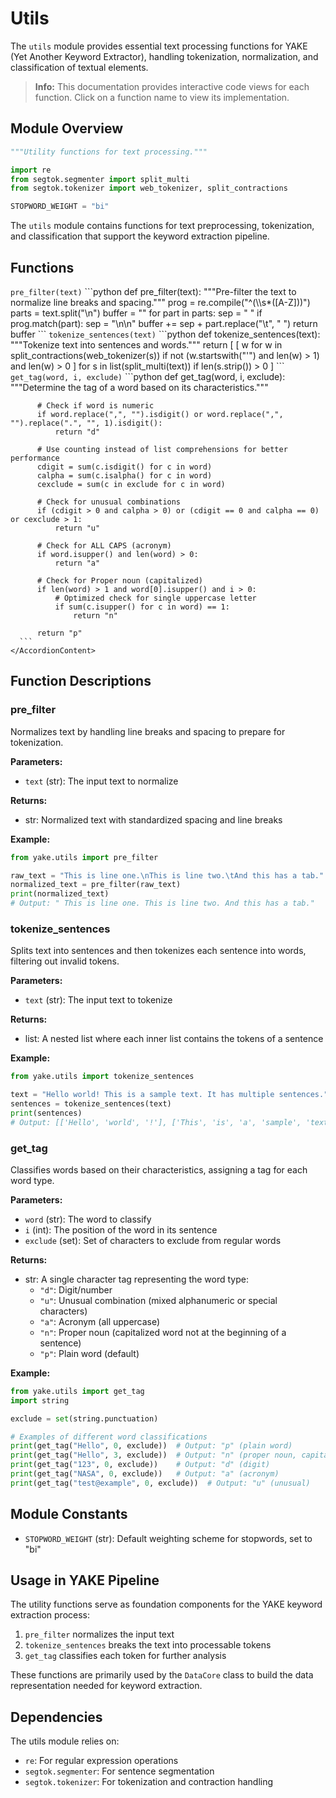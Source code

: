 
# Utils

The `utils` module provides essential text processing functions for YAKE (Yet Another Keyword Extractor), handling tokenization, normalization, and classification of textual elements.

> **Info:** This documentation provides interactive code views for each function. Click on a function name to view its implementation.

## Module Overview

```python
"""Utility functions for text processing."""

import re
from segtok.segmenter import split_multi
from segtok.tokenizer import web_tokenizer, split_contractions

STOPWORD_WEIGHT = "bi"
```

The `utils` module contains functions for text preprocessing, tokenization, and classification that support the keyword extraction pipeline.

## Functions

<Accordion type="single" collapsible>
  <AccordionItem value="pre_filter">
    <AccordionTrigger>
      <code>pre_filter(text)</code>
    </AccordionTrigger>
    <AccordionContent>
      ```python
      def pre_filter(text):
          """Pre-filter the text to normalize line breaks and spacing."""
          prog = re.compile("^(\\s*([A-Z]))")
          parts = text.split("\n")
          buffer = ""
          for part in parts:
              sep = " "
              if prog.match(part):
                  sep = "\n\n"
              buffer += sep + part.replace("\t", " ")
          return buffer
      ```
    </AccordionContent>
  </AccordionItem>

  <AccordionItem value="tokenize_sentences">
    <AccordionTrigger>
      <code>tokenize_sentences(text)</code>
    </AccordionTrigger>
    <AccordionContent>
      ```python
      def tokenize_sentences(text):
          """Tokenize text into sentences and words."""
          return [
              [
                  w
                  for w in split_contractions(web_tokenizer(s))
                  if not (w.startswith("'") and len(w) > 1) and len(w) > 0
              ]
              for s in list(split_multi(text))
              if len(s.strip()) > 0
          ]
      ```
    </AccordionContent>
  </AccordionItem>

  <AccordionItem value="get_tag">
    <AccordionTrigger>
      <code>get_tag(word, i, exclude)</code>
    </AccordionTrigger>
    <AccordionContent>
      ```python
      def get_tag(word, i, exclude):
          """Determine the tag of a word based on its characteristics."""

          # Check if word is numeric 
          if word.replace(",", "").isdigit() or word.replace(",", "").replace(".", "", 1).isdigit():
              return "d"

          # Use counting instead of list comprehensions for better performance
          cdigit = sum(c.isdigit() for c in word)
          calpha = sum(c.isalpha() for c in word)
          cexclude = sum(c in exclude for c in word)

          # Check for unusual combinations
          if (cdigit > 0 and calpha > 0) or (cdigit == 0 and calpha == 0) or cexclude > 1:
              return "u"

          # Check for ALL CAPS (acronym)
          if word.isupper() and len(word) > 0:
              return "a"

          # Check for Proper noun (capitalized)
          if len(word) > 1 and word[0].isupper() and i > 0:
              # Optimized check for single uppercase letter
              if sum(c.isupper() for c in word) == 1:
                  return "n"

          return "p"
      ```
    </AccordionContent>
  </AccordionItem>
</Accordion>

## Function Descriptions

### pre_filter

Normalizes text by handling line breaks and spacing to prepare for tokenization.

**Parameters:**
- `text` (str): The input text to normalize

**Returns:**
- str: Normalized text with standardized spacing and line breaks

**Example:**
```python
from yake.utils import pre_filter

raw_text = "This is line one.\nThis is line two.\tAnd this has a tab."
normalized_text = pre_filter(raw_text)
print(normalized_text)
# Output: " This is line one. This is line two. And this has a tab."
```

### tokenize_sentences

Splits text into sentences and then tokenizes each sentence into words, filtering out invalid tokens.

**Parameters:**
- `text` (str): The input text to tokenize

**Returns:**
- list: A nested list where each inner list contains the tokens of a sentence

**Example:**
```python
from yake.utils import tokenize_sentences

text = "Hello world! This is a sample text. It has multiple sentences."
sentences = tokenize_sentences(text)
print(sentences)
# Output: [['Hello', 'world', '!'], ['This', 'is', 'a', 'sample', 'text', '.'], ['It', 'has', 'multiple', 'sentences', '.']]
```

### get_tag

Classifies words based on their characteristics, assigning a tag for each word type.

**Parameters:**
- `word` (str): The word to classify
- `i` (int): The position of the word in its sentence
- `exclude` (set): Set of characters to exclude from regular words

**Returns:**
- str: A single character tag representing the word type:
  - `"d"`: Digit/number
  - `"u"`: Unusual combination (mixed alphanumeric or special characters)
  - `"a"`: Acronym (all uppercase)
  - `"n"`: Proper noun (capitalized word not at the beginning of a sentence)
  - `"p"`: Plain word (default)

**Example:**
```python
from yake.utils import get_tag
import string

exclude = set(string.punctuation)

# Examples of different word classifications
print(get_tag("Hello", 0, exclude))  # Output: "p" (plain word)
print(get_tag("Hello", 3, exclude))  # Output: "n" (proper noun, capitalized not at sentence start)
print(get_tag("123", 0, exclude))    # Output: "d" (digit)
print(get_tag("NASA", 0, exclude))   # Output: "a" (acronym)
print(get_tag("test@example", 0, exclude))  # Output: "u" (unusual)
```

## Module Constants

- `STOPWORD_WEIGHT` (str): Default weighting scheme for stopwords, set to "bi"

## Usage in YAKE Pipeline

The utility functions serve as foundation components for the YAKE keyword extraction process:

1. `pre_filter` normalizes the input text
2. `tokenize_sentences` breaks the text into processable tokens
3. `get_tag` classifies each token for further analysis

These functions are primarily used by the `DataCore` class to build the data representation needed for keyword extraction.

## Dependencies

The utils module relies on:
- `re`: For regular expression operations
- `segtok.segmenter`: For sentence segmentation
- `segtok.tokenizer`: For tokenization and contraction handling